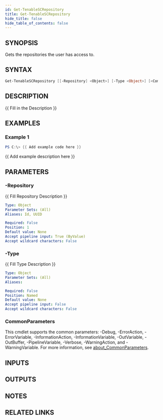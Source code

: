 ```yaml
---
id: Get-TenableSCRepository
title: Get-TenableSCRepository
hide_title: false
hide_table_of_contents: false
---
```


## SYNOPSIS

Gets the repositories the user has access to.

## SYNTAX

```powershell
Get-TenableSCRepository [[-Repository] <Object>] [-Type <Object>] [<CommonParameters>]
```

## DESCRIPTION

{{ Fill in the Description }}

## EXAMPLES

### Example 1

```powershell
PS C:\> {{ Add example code here }}
```

{{ Add example description here }}

## PARAMETERS

### -Repository

{{ Fill Repository Description }}

```yaml
Type: Object
Parameter Sets: (All)
Aliases: Id, UUID

Required: False
Position: 1
Default value: None
Accept pipeline input: True (ByValue)
Accept wildcard characters: False
```

### -Type

{{ Fill Type Description }}

```yaml
Type: Object
Parameter Sets: (All)
Aliases:

Required: False
Position: Named
Default value: None
Accept pipeline input: False
Accept wildcard characters: False
```

### CommonParameters

This cmdlet supports the common parameters: -Debug, -ErrorAction, -ErrorVariable, -InformationAction, -InformationVariable, -OutVariable, -OutBuffer, -PipelineVariable, -Verbose, -WarningAction, and -WarningVariable. For more information, see [about_CommonParameters](http://go.microsoft.com/fwlink/?LinkID=113216).

## INPUTS

## OUTPUTS

## NOTES

## RELATED LINKS
